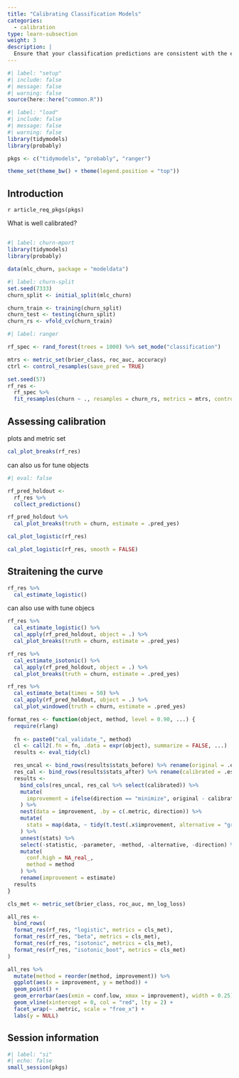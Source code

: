 ```yaml
---
title: "Calibrating Classification Models"
categories:
  - calibration
type: learn-subsection
weight: 3
description: | 
  Ensure that your classification predictions are consistent with the eata
---
```


```r
#| label: "setup"
#| include: false
#| message: false
#| warning: false
source(here::here("common.R"))
```

```r
#| label: "load"
#| include: false
#| message: false
#| warning: false
library(tidymodels)
library(probably)

pkgs <- c("tidymodels", "probably", "ranger")

theme_set(theme_bw() + theme(legend.position = "top"))
```


## Introduction

`r article_req_pkgs(pkgs)`

What is well calibrated?   

## 

```r
#| label: churn-mport
library(tidymodels)
library(probably)

data(mlc_churn, package = "modeldata")
```

```r
#| label: churn-split
set.seed(7333)
churn_split <- initial_split(mlc_churn)

churn_train <- training(churn_split)
churn_test <- testing(churn_split)
churn_rs <- vfold_cv(churn_train)
```

```r
#| label: ranger

rf_spec <- rand_forest(trees = 1000) %>% set_mode("classification")

mtrs <- metric_set(brier_class, roc_auc, accuracy)
ctrl <- control_resamples(save_pred = TRUE)

set.seed(57)
rf_res <- 
  rf_spec %>% 
  fit_resamples(churn ~ ., resamples = churn_rs, metrics = mtrs, control = ctrl)
```

## Assessing calibration

plots and metric set

```r
cal_plot_breaks(rf_res)
```

can also us for tune objects

```r
#| eval: false

rf_pred_holdout <- 
  rf_res %>% 
  collect_predictions()

rf_pred_holdout %>% 
  cal_plot_breaks(truth = churn, estimate = .pred_yes)
```



```r
cal_plot_logistic(rf_res)
```


```r
cal_plot_logistic(rf_res, smooth = FALSE)
```


## Straitening the curve

```r
rf_res %>% 
  cal_estimate_logistic()
```

can also use with tune objecs


```r
rf_res %>% 
  cal_estimate_logistic() %>% 
  cal_apply(rf_pred_holdout, object = .) %>% 
  cal_plot_breaks(truth = churn, estimate = .pred_yes)
```

```r
rf_res %>% 
  cal_estimate_isotonic() %>% 
  cal_apply(rf_pred_holdout, object = .) %>% 
  cal_plot_breaks(truth = churn, estimate = .pred_yes)
```

```r
rf_res %>% 
  cal_estimate_beta(times = 50) %>% 
  cal_apply(rf_pred_holdout, object = .) %>% 
  cal_plot_windowed(truth = churn, estimate = .pred_yes)
```

```r

format_res <- function(object, method, level = 0.90, ...) {
  require(rlang)
  
  fn <- paste0("cal_validate_", method)
  cl <- call2(.fn = fn, .data = expr(object), summarize = FALSE, ...)
  results <- eval_tidy(cl)

  res_uncal <- bind_rows(results$stats_before) %>% rename(original = .estimate)
  res_cal <- bind_rows(results$stats_after) %>% rename(calibrated = .estimate)
  results <- 
    bind_cols(res_uncal, res_cal %>% select(calibrated)) %>% 
    mutate(
      improvement = ifelse(direction == "minimize", original - calibrated, calibrated - original)
    ) %>% 
    nest(data = improvement, .by = c(.metric, direction)) %>% 
    mutate(
      stats = map(data, ~ tidy(t.test(.x$improvement, alternative = "greater", conf.level = level)))
    ) %>% 
    unnest(stats) %>% 
    select(-statistic, -parameter, -method, -alternative, -direction) %>% 
    mutate(
      conf.high = NA_real_,
      method = method
    ) %>% 
    rename(improvement = estimate)
  results
}

cls_met <- metric_set(brier_class, roc_auc, mn_log_loss)

all_res <- 
  bind_rows(
  format_res(rf_res, "logistic", metrics = cls_met), 
  format_res(rf_res, "beta", metrics = cls_met),
  format_res(rf_res, "isotonic", metrics = cls_met), 
  format_res(rf_res, "isotonic_boot", metrics = cls_met)
)

all_res %>% 
  mutate(method = reorder(method, improvement)) %>% 
  ggplot(aes(x = improvement, y = method)) +
  geom_point() +
  geom_errorbar(aes(xmin = conf.low, xmax = improvement), width = 0.25) +
  geom_vline(xintercept = 0, col = "red", lty = 2) +
  facet_wrap(~ .metric, scale = "free_x") +
  labs(y = NULL)
```


## Session information

```r
#| label: "si"
#| echo: false
small_session(pkgs)
```

